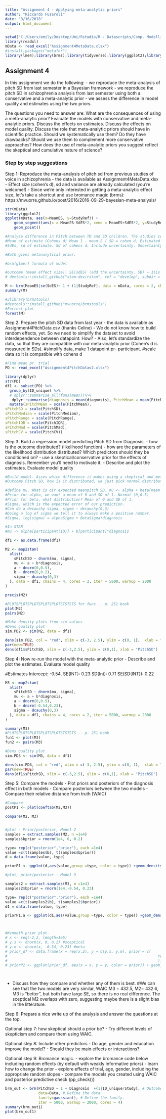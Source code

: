 ---
title: "Assignment 4 - Applying meta-analytic priors"
author: "Riccardo Fusaroli"
date: "3/16/2018"
output: html_document
---

```{r}

setwd("C:/Users/emily/Desktop/Uni/Rstudio/R - Datascripts/Comp. Modelling/Portfolio-4")
library(readxl)
mData <- read_excel("Assignment4MetaData.xlsx")
#install.packages("metafor")
library(lme4);library(brms);library(tidyverse);library(ggplot2);library(rethinking);library(rstan)
```

## Assignment 4

In this assignment we do the following:
- we reproduce the meta-analysis of pitch SD from last semester in a Bayesian framework
- we reproduce the pitch SD in schizophrenia analysis from last semester using both a conservative and a meta-analytic prior
- we assess the difference in model quality and estimates using the two priors.

The questions you need to answer are: What are the consequences of using a meta-analytic prior? Evaluate the models with conservative and meta-analytic priors. Discuss the effects on estimates. Discuss the effects on model quality. Discuss the role that meta-analytic priors should have in scientific practice. Should we systematically use them? Do they have drawbacks? Should we use them to complement more conservative approaches? How does the use of meta-analytic priors you suggest reflect the skeptical and cumulative nature of science?

### Step by step suggestions

Step 1: Reproduce the meta-analysis of pitch sd from previous studies of voice in schizophrenia
- the data is available as Assignment4MetaData.xlsx
- Effect size (cohen's d), sd and variance are already calculated (you're welcome!)
- Since we're only interested in getting a meta-analytic effect size, let's take a shortcut and use bromance magic (brms): https://mvuorre.github.io/post/2016/2016-09-29-bayesian-meta-analysis/

```{r}

str(mData)
library(ggplot2)
ggplot(mData, aes(x=MeanES, y=StudyRef)) +
    geom_segment(aes(x = MeanES-SdES*2, xend = MeanES+SdES*2, y=StudyRef, yend=StudyRef)) +
    geom_point()

#Analyse difference in Pitch between TD and SD children. The studies could measure the pitch in different measures, scale all data into same scale - difference in SD. 
#Mean of estimate (Cohens d) Mean 1 - mean 2 / SD = cohen d. Estimated effect size
#SdEs, sd of estimate. Sd of cohens d. Include uncertainty. Uncertainty. The more, the less weight should be given to it. The more uncertain the less impact it should have on the overall mean.

#Both gives metanalytical prior.

#brm(glmer) formula of model

#outcome (mean effect size)| SE(sdES) (add the uncertainty, SD) ~ 1(is an effect of an intercept. Gives us an effectsize across all studies. Maximize the likelihood. Intercept give us a mean) + (random effect 1|StudyRef), data, + 4 more variables(cores, chain, iter), prior (add prior, for bromance it automatically calculate it, so we don't need to add it)  
# devtools::install_github("stan-dev/rstan", ref = "develop", subdir = "rstan/rstan", build_vignettes = FALSE, dependencies = TRUE)

M <- brm(MeanES|se(SdES)~ 1 + (1|StudyRef), data = mData, cores = 2, chain= 2, iter=2000)
summary(M)

#3library(brmstools)
#devtools::install_github("mvuorre/brmstools")
#Forrest plot
forest(M)

```


Step 2: Prepare the pitch SD data from last year
- the data is available as Assignment4PitchData.csv (thanks Celine)
- We do not know how to build random effects, yet. So we need to simplify the dataset to avoid interdependence between datapoint: How?
- Also, let's standardize the data, so that they are compatible with our meta-analytic prior (Cohen's d is measured in SDs). 
#simplify data, make 1 datapoint pr- participant.
#scale data so it is compatible with cohens d

```{r}
#Find mean pr. trial 
PD <- read_excel("Assignment4PitchDatav2.xlsx")

library(dplyr)
str(PD)
df1 <- subset(PD) %>%
  group_by(ID_unique) %>%
  # dplyr::summarise_all(funs(mean))%>%
   dplyr::summarise(diagnosis = mean(diagnosis), PitchMean = mean(PitchMean), PitchSD = mean(PitchSD), PitchMedian = mean(PitchMedian), PitchRange = mean(PitchRange), PitchIQR = mean(PitchIQR),PitchMad = mean(PitchMad), PitchCV = mean(PitchCV)) %>%
  mutate(sPitchMean = scale(PitchMean),
sPitchSD = scale(PitchSD),
sPitchMedian = scale(PitchMedian),
sPitchRange = scale(PitchRange),
sPitchIQR = scale(PitchIQR),
sPitchMad = scale(PitchMad),
sPitchCV = scale(PitchCV))

```


Step 3: Build a regression model predicting Pitch SD from Diagnosis.
- how is the outcome distributed? (likelihood function)
- how are the parameters of the likelihood distribution distributed? Which predictors should they be conditioned on?
- use a skeptical/conservative prior for the effects of diagnosis. Remember you'll need to motivate it.
- Describe and plot the estimates. Evaluate model quality
```{r}
#Build model. Asses which difference it makes using a skeptical and metanalytical prior.
#Outcome Pitch SD, how is it distributed, we just pick normal distribution. We are doing a specific operation, sampling across participants getting means. When we keep sampling one from on distribution and then get a mean, eventually they will be gaussian. 

#define mu. What is oir expected meanpitch SD. mu <- alpha + beta(mean difference between control and shitzo)*diagnosis(mean value for diagnosis).
#Prior for alpha, we want a mean of 0 and SD of 1. Normal (0,0.5)
#Prior for beta, what distribution? Mean of 0 and SD of 1.
#Sigma, which is the expected error of our prediction. 
#Can do a decauchy sigma, sigma ~ decauchy(0,3)
#Doing a log of sigma we tell it to always make a positive number.
#Sigma, log(sigma) = alphaSigma + BetaSigma*diagnosis

#In STAN
#mu -> alpha[participant(ID)] + b[participant]*diagnosis

df1 <- as.data.frame(df1)

M2 <- map2stan(
  alist(
    sPitchSD ~ dnorm(mu, sigma),
    mu <- a + b*diagnosis,
    a ~ dnorm(0,0.5),
    b ~ dnorm(0,0.2),
    sigma ~ dcauchy(0,3)
  ), data = df1, chains = 4, cores = 2, iter = 5000, warmup = 2000
)

precis(M2)

#PLOTSPLOTSPLOTSPLOTSPLOTSTSTSTS for funs .. p. 251 book
plot(M2)
pairs(M2)

#Make density plots from sim values
#Dens quality plot
sim.PD2 <- sim(M2, data = df1)

dens(sim.PD2, col = "red", xlim = c(-3, 2.5), ylim = c(0, 1),  xlab = "PitchSD")
par(new=TRUE)
dens(df1$sPitchSD, xlim = c(-3,2.5), ylim = c(0,1), xlab = "PitchSD")


```


Step 4: Now re-run the model with the meta-analytic prior
- Describe and plot the estimates. Evaluate model quality

#Estimates
Intercept: -0.54,
SE(INT): 0.23
SD(Int): 0.71
SE(SD(INT)): 0.22
```{r}

M3 <- map2stan(
  alist(
    sPitchSD ~ dnorm(mu, sigma),
    mu <- a + b*diagnosis,
    a ~ dnorm(0,0.5),
    b ~ dnorm(-0.54,0.23),
    sigma ~ dcauchy(0,3)
  ), data = df1, chains = 4, cores = 2, iter = 5000, warmup = 2000
)

summary(M3)
#PLOTSPLOTSPLOTSPLOTSPLOTSTSTSTS .. p. 251 book
fun1 <- plot(M3)
fun2 <- pairs(M3)

#Dens quality plot
sim.PD3 <- sim(M3, data = df1)

dens(sim.PD3, col = "red", xlim = c(-3, 2.5), ylim = c(0, 1),  xlab = "PitchSD")
par(new=TRUE)
dens(df1$sPitchSD, xlim = c(-3,2.5), ylim = c(0,1), xlab = "PitchSD")

```

Step 5: Compare the models
- Plot priors and posteriors of the diagnosis effect in both models
- Compare posteriors between the two models
- Compare their relative distance from truth (WAIC)
```{r}

#Compare
postP1 <- plot(coeftab(M2,M3))

compare(M2, M3)


#plot - Prior/posterior, Model 2
samples = extract.samples(M2, n =1e4)
samples$bprior = rnorm(1e4, 0, 0.2)

type= rep(c("posterior","prior"), each =1e4)
value =c(t(samples$b), t(samples$bprior))
d = data.frame(value, type)

priorP1 <- ggplot(d,aes(value,group =type, color = type)) +geom_density()+ggtitle("Sceptical Model")

#plot, prior/posterior - Model 3

samples2 = extract.samples(M3, n =1e4)
samples2$bprior = rnorm(1e4,-0.54, 0.23)

type= rep(c("posterior","prior"), each =1e4)
value =c(t(samples2$b), t(samples2$bprior))
d1 = data.frame(value, type)

priorP1.a <- ggplot(d1,aes(value,group =type, color = type)) +geom_density() + ggtitle("Meta Model")



#Kenneth prior plot.
# x <- seq(-2,2, length=1e5)
# y.s <- dnorm(x, 0, 0.2) #sceptical
# y.m <- dnorm(x, -0.54, 0.23) #meta
# prior_df <- data.frame(x = rep(x,2), y = c(y.s, y.m), prior = c(                                                                  rep("sceptical", length(y.s)),
#                                                                    rep("meta", length(y.m))
#                                                                    ))
# priorP2 <- ggplot(prior_df, aes(x = x, y = y, color = prior)) + geom_line()




```
- Discuss how they compare and whether any of them is best.
#We can see that the two models are very similar, WAIC M3 = 432.5, M2= 432.6, M3 is "better", but both have large SE, so there is no real difference. The sceptical M2 overlaps with zero, suggesting maybe there is a slight bias in the litterature. 

Step 6: Prepare a nice write up of the analysis and answer the questions at the top.

Optional step 7: how skeptical should a prior be?
- Try different levels of skepticism and compare them using WAIC.

Optional step 8: Include other predictors
- Do age, gender and education improve the model?
- Should they be main effects or interactions?

Optional step 9: Bromance magic.
- explore the bromance code below including random effects (by default with weakly informative priors)
- learn how to change the prior
- explore effects of trial, age, gender, including the appropriate random slopes
- compare the models you created using WAIC and posterior predictive check (pp_check())


```{r}

brm_out <- brm(PitchSD ~ 1 + Diagnosis  +(1|ID_unique/Study), # Outcome as a function of the predictors as in lme4. 
               data=Data, # Define the data
               family=gaussian(), # Define the family. 
               iter = 5000, warmup = 2000, cores = 4)
summary(brm_out1)
plot(brm_out1)

```

